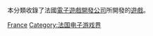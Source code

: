 本分類收錄了法國[[遊戲開發者|電子遊戲開發公司]]所開發的[[電子遊戲|遊戲]]。

[[Category:各地開發電子遊戲|France]]
[[Category:法国电子游戏界|Category:法国电子游戏界]]